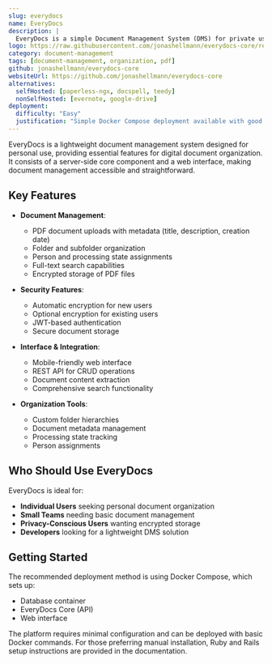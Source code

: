 ```yaml
---
slug: everydocs
name: EveryDocs
description: |
  EveryDocs is a simple Document Management System (DMS) for private use, offering basic functionality to organize documents digitally with features like folder organization, full-text search, and encrypted storage.
logo: https://raw.githubusercontent.com/jonashellmann/everydocs-core/refs/heads/master/public/favicon.ico
category: document-management
tags: [document-management, organization, pdf]
github: jonashellmann/everydocs-core
websiteUrl: https://github.com/jonashellmann/everydocs-core
alternatives:
  selfHosted: [paperless-ngx, docspell, teedy]
  nonSelfHosted: [evernote, google-drive]
deployment:
  difficulty: "Easy"
  justification: "Simple Docker Compose deployment available with good documentation. Manual installation also possible but not recommended."
---
```


EveryDocs is a lightweight document management system designed for personal use,
providing essential features for digital document organization. It consists of a
server-side core component and a web interface, making document management
accessible and straightforward.

## Key Features

- **Document Management**:

  - PDF document uploads with metadata (title, description, creation date)
  - Folder and subfolder organization
  - Person and processing state assignments
  - Full-text search capabilities
  - Encrypted storage of PDF files

- **Security Features**:

  - Automatic encryption for new users
  - Optional encryption for existing users
  - JWT-based authentication
  - Secure document storage

- **Interface & Integration**:

  - Mobile-friendly web interface
  - REST API for CRUD operations
  - Document content extraction
  - Comprehensive search functionality

- **Organization Tools**:
  - Custom folder hierarchies
  - Document metadata management
  - Processing state tracking
  - Person assignments

## Who Should Use EveryDocs

EveryDocs is ideal for:

- **Individual Users** seeking personal document organization
- **Small Teams** needing basic document management
- **Privacy-Conscious Users** wanting encrypted storage
- **Developers** looking for a lightweight DMS solution

## Getting Started

The recommended deployment method is using Docker Compose, which sets up:

- Database container
- EveryDocs Core (API)
- Web interface

The platform requires minimal configuration and can be deployed with basic
Docker commands. For those preferring manual installation, Ruby and Rails
setup instructions are provided in the documentation.
